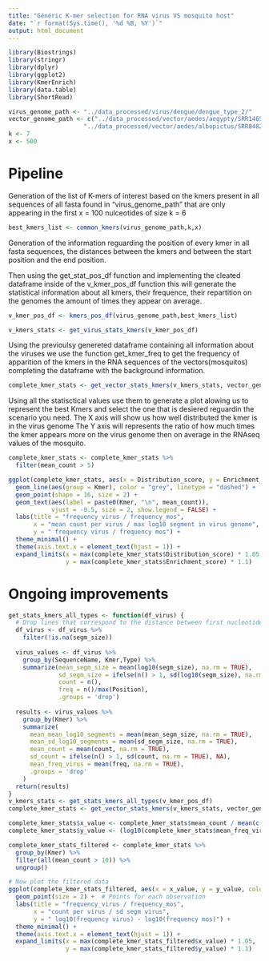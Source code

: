 ```yaml
---
title: "Généric K-mer selection for RNA virus VS mosquito host"
date: "`r format(Sys.time(), '%d %B, %Y')`"
output: html_document
---
```


```r
library(Biostrings)
library(stringr)
library(dplyr)
library(ggplot2)
library(KmerEnrich)
library(data.table)
library(ShortRead)
```

```r
virus_genome_path <- "../data_processed/virus/dengue/dengue_type_2/"
vector_genome_path <- c("../data_processed/vector/aedes/aegypty/SRR14655772",
                     "../data_processed/vector/aedes/albopictus/SRR8482204")
k <- 7
x <- 500
```

# Pipeline

Generation of the list of K-mers of interest based on the kmers present in all sequences of all fasta found in "virus_genome_path" that are only appearing in the first x = 100 nulceotides of size k = 6

```r
best_kmers_list <- common_kmers(virus_genome_path,k,x)
```

Generation of the information reguarding the position of every kmer in all fasta sequences, the distances between the kmers and between the start position and the end position.

Then using the get_stat_pos_df function and implementing the cleated dataframe inside of the v_kmer_pos_df function this will generate the statistical information about all kmers, their frequence, their repartition on the genomes the amount of times they appear on average.

```r
v_kmer_pos_df <- kmers_pos_df(virus_genome_path,best_kmers_list)

v_kmers_stats <- get_virus_stats_kmers(v_kmer_pos_df)
```

Using the previoulsy genereted dataframe containing all information about the viruses we use the function get_kmer_freq to get the frequency of apparition of the kmers in the RNA sequences of the vectors(mosquitos) completing the dataframe with the background information.

```r
complete_kmer_stats <- get_vector_stats_kmers(v_kmers_stats, vector_genome_path)
```

Using all the statisctical values use them to generate a plot alowing us to represent the best Kmers and select the one that is desiered reguardin the scenario you need. The X axis will show us how well distributed the kmer is in the virus genome The Y axis will represents the ratio of how much times the kmer appears more on the virus genome then on average in the RNAseq values of the mosquito.

```r
complete_kmer_stats <- complete_kmer_stats %>%
  filter(mean_count > 5) 

ggplot(complete_kmer_stats, aes(x = Distribution_score, y = Enrichment_score, color = accession_id)) +
  geom_line(aes(group = Kmer), color = "grey", linetype = "dashed") +
  geom_point(shape = 16, size = 2) +
  geom_text(aes(label = paste0(Kmer, "\n", mean_count)), 
            vjust = -0.5, size = 2, show.legend = FALSE) +
  labs(title = "frequency_virus / frequency_mos",
       x = "mean count per virus / max log10 segment in virus genome",
       y = " frequency virus / frequency mos") +
  theme_minimal() +
  theme(axis.text.x = element_text(hjust = 1)) +
  expand_limits(x = max(complete_kmer_stats$Distribution_score) * 1.05, 
                y = max(complete_kmer_stats$Enrichment_score) * 1.1)
```

# Ongoing improvements

```r
get_stats_kmers_all_types <- function(df_virus) {  
  # Drop lines that correspond to the distance between first nucleotide and first kmer
  df_virus <- df_virus %>% 
    filter(!is.na(segm_size)) 
  
  virus_values <- df_virus %>%
    group_by(SequenceName, Kmer,Type) %>%
    summarize(mean_segm_size = mean(log10(segm_size), na.rm = TRUE),
              sd_segm_size = ifelse(n() > 1, sd(log10(segm_size), na.rm = TRUE), 0),
              count = n(),
              freq = n()/max(Position),
              .groups = 'drop')
  
  results <- virus_values %>%
    group_by(Kmer) %>%
    summarize(
      mean_mean_log10_segments = mean(mean_segm_size, na.rm = TRUE), 
      mean_sd_log10_segments = mean(sd_segm_size, na.rm = TRUE), 
      mean_count = mean(count, na.rm = TRUE),
      sd_count = ifelse(n() > 1, sd(count, na.rm = TRUE), NA), 
      mean_freq_virus = mean(freq, na.rm = TRUE), 
      .groups = 'drop'
    )
  return(results)
}
v_kmers_stats <- get_stats_kmers_all_types(v_kmer_pos_df)
complete_kmer_stats <- get_vector_stats_kmers(v_kmers_stats, vector_genome_path)

complete_kmer_stats$x_value <- complete_kmer_stats$mean_count / mean(c(mean(complete_kmer_stats$mean_sd_log10_segments),complete_kmer_stats$mean_sd_log10_segments))
complete_kmer_stats$y_value <- (log10(complete_kmer_stats$mean_freq_virus) - log10(complete_kmer_stats$freq_m))

complete_kmer_stats_filtered <- complete_kmer_stats %>%
  group_by(Kmer) %>%
  filter(all(mean_count > 10)) %>%
  ungroup()

# Now plot the filtered data
ggplot(complete_kmer_stats_filtered, aes(x = x_value, y = y_value, color = Kmer, shape = accession_id)) + 
  geom_point(size = 2) +  # Points for each observation
  labs(title = "frequency_virus / frequency_mos", 
       x = "count per virus / sd segm virus", 
       y = " log10(frequency virus) - log10(frequency mos)") + 
  theme_minimal() + 
  theme(axis.text.x = element_text(hjust = 1)) + 
  expand_limits(x = max(complete_kmer_stats_filtered$x_value) * 1.05,  
                y = max(complete_kmer_stats_filtered$y_value) * 1.1)

```
